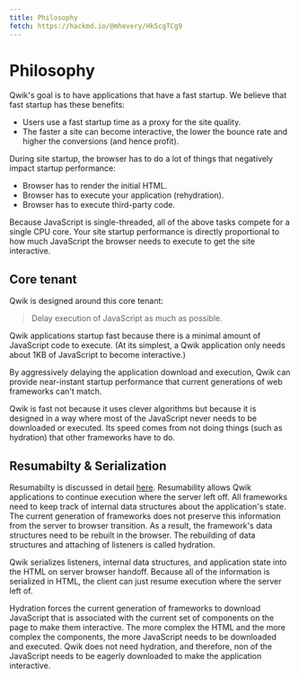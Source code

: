 ```yaml
---
title: Philosophy
fetch: https://hackmd.io/@mhevery/Hk5cgTCg9
---
```


# Philosophy

Qwik's goal is to have applications that have a fast startup. We believe that fast startup has these benefits:

- Users use a fast startup time as a proxy for the site quality.
- The faster a site can become interactive, the lower the bounce rate and higher the conversions (and hence profit).

During site startup, the browser has to do a lot of things that negatively impact startup performance:

- Browser has to render the initial HTML.
- Browser has to execute your application (rehydration).
- Browser has to execute third-party code.

Because JavaScript is single-threaded, all of the above tasks compete for a single CPU core. Your site startup performance is directly proportional to how much JavaScript the browser needs to execute to get the site interactive.

## Core tenant

Qwik is designed around this core tenant:

> Delay execution of JavaScript as much as possible.

Qwik applications startup fast because there is a minimal amount of JavaScript code to execute. (At its simplest, a Qwik application only needs about 1KB of JavaScript to become interactive.)

By aggressively delaying the application download and execution, Qwik can provide near-instant startup performance that current generations of web frameworks can't match.

Qwik is fast not because it uses clever algorithms but because it is designed in a way where most of the JavaScript never needs to be downloaded or executed. Its speed comes from not doing things (such as hydration) that other frameworks have to do.

## Resumabilty & Serialization

Resumabilty is discussed in detail [here](./resumable). Resumability allows Qwik applications to continue execution where the server left off. All frameworks need to keep track of internal data structures about the application's state. The current generation of frameworks does not preserve this information from the server to browser transition. As a result, the framework's data structures need to be rebuilt in the browser. The rebuilding of data structures and attaching of listeners is called hydration.

Qwik serializes listeners, internal data structures, and application state into the HTML on server browser handoff. Because all of the information is serialized in HTML, the client can just resume execution where the server left of.

Hydration forces the current generation of frameworks to download JavaScript that is associated with the current set of components on the page to make them interactive. The more complex the HTML and the more complex the components, the more JavaScript needs to be downloaded and executed. Qwik does not need hydration, and therefore, non of the JavaScript needs to be eagerly downloaded to make the application interactive.
